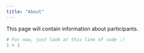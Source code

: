 ```yaml
---
title: "About"
---
```


This page will contain information about participants.

```r
# For now, just look at this line of code :)
1 + 1
```
